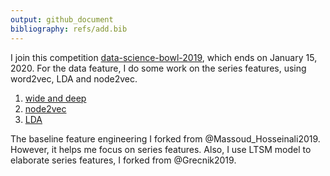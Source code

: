 ```yaml
---
output: github_document
bibliography: refs/add.bib
---
```


I join this competition [data-science-bowl-2019], which ends on January 15, 2020. For the data feature, I do some work on the series features, using word2vec, LDA and node2vec. 

1. [wide and deep]
1. [node2vec]
1. [LDA]

The baseline feature engineering I forked from @Massoud_Hosseinali2019. However, it helps me focus on series features.
Also, I use LTSM model to elaborate series features, I forked from @Grecnik2019.

[data-science-bowl-2019]: https://www.kaggle.com/c/data-science-bowl-2019
[wide and deep]: https://github.com/JiaxiangBU/data-science-bowl-2019EX/blob/master/wide_and_deep.ipynb
[node2vec]: https://github.com/JiaxiangBU/data-science-bowl-2019EX/blob/master/node2vec.ipynb
[LDA]: https://github.com/JiaxiangBU/data-science-bowl-2019EX/blob/master/lda.ipynb
